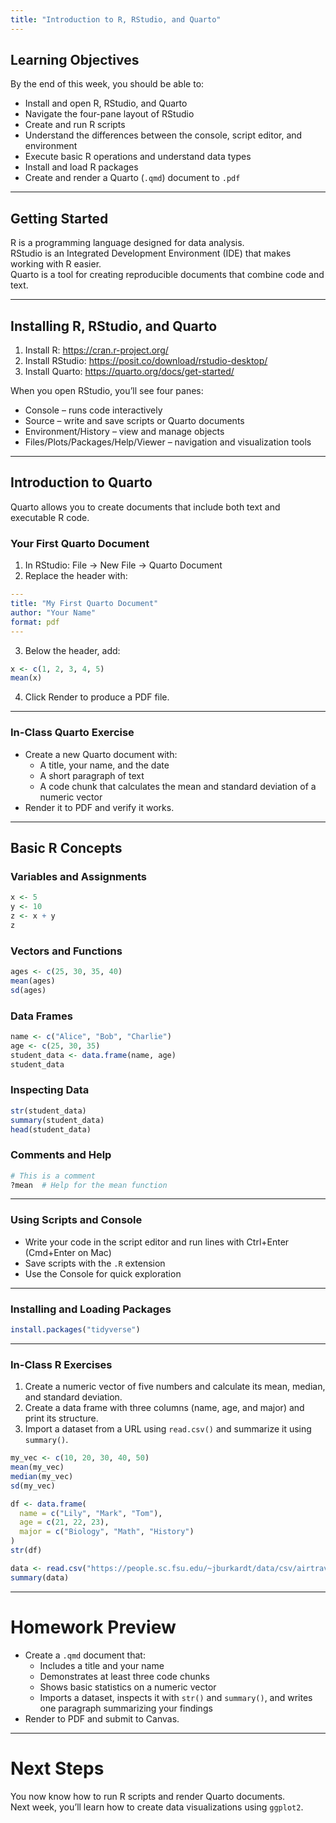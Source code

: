 ```yaml
---
title: "Introduction to R, RStudio, and Quarto"
---
```


## Learning Objectives

By the end of this week, you should be able to:

-   Install and open R, RStudio, and Quarto
-   Navigate the four-pane layout of RStudio
-   Create and run R scripts
-   Understand the differences between the console, script editor, and environment
-   Execute basic R operations and understand data types
-   Install and load R packages
-   Create and render a Quarto (`.qmd`) document to `.pdf`

------------------------------------------------------------------------

## Getting Started

R is a programming language designed for data analysis.\
RStudio is an Integrated Development Environment (IDE) that makes working with R easier.\
Quarto is a tool for creating reproducible documents that combine code and text.

------------------------------------------------------------------------

## Installing R, RStudio, and Quarto

1.  Install R: <https://cran.r-project.org/>
2.  Install RStudio: <https://posit.co/download/rstudio-desktop/>
3.  Install Quarto: <https://quarto.org/docs/get-started/>

When you open RStudio, you’ll see four panes:

-   Console – runs code interactively
-   Source – write and save scripts or Quarto documents
-   Environment/History – view and manage objects
-   Files/Plots/Packages/Help/Viewer – navigation and visualization tools

------------------------------------------------------------------------

## Introduction to Quarto

Quarto allows you to create documents that include both text and executable R code.

### Your First Quarto Document

1.  In RStudio: File → New File → Quarto Document
2.  Replace the header with:

``` yaml
---
title: "My First Quarto Document"
author: "Your Name"
format: pdf
---
```

3.  Below the header, add:

```r
x <- c(1, 2, 3, 4, 5)
mean(x)
```

4.  Click Render to produce a PDF file.

------------------------------------------------------------------------

### In-Class Quarto Exercise

-   Create a new Quarto document with:
    -   A title, your name, and the date
    -   A short paragraph of text
    -   A code chunk that calculates the mean and standard deviation of a numeric vector
-   Render it to PDF and verify it works.

------------------------------------------------------------------------

## Basic R Concepts

### Variables and Assignments

```r
x <- 5
y <- 10
z <- x + y
z
```

### Vectors and Functions

```r
ages <- c(25, 30, 35, 40)
mean(ages)
sd(ages)
```

### Data Frames

```r
name <- c("Alice", "Bob", "Charlie")
age <- c(25, 30, 35)
student_data <- data.frame(name, age)
student_data
```

### Inspecting Data

```r
str(student_data)
summary(student_data)
head(student_data)
```

### Comments and Help

```r
# This is a comment
?mean  # Help for the mean function
```

------------------------------------------------------------------------

### Using Scripts and Console

-   Write your code in the script editor and run lines with Ctrl+Enter (Cmd+Enter on Mac)
-   Save scripts with the `.R` extension
-   Use the Console for quick exploration

------------------------------------------------------------------------

### Installing and Loading Packages

```r
install.packages("tidyverse")
```

------------------------------------------------------------------------

### In-Class R Exercises

1.  Create a numeric vector of five numbers and calculate its mean, median, and standard deviation.
2.  Create a data frame with three columns (name, age, and major) and print its structure.
3.  Import a dataset from a URL using `read.csv()` and summarize it using `summary()`.

```r
my_vec <- c(10, 20, 30, 40, 50)
mean(my_vec)
median(my_vec)
sd(my_vec)

df <- data.frame(
  name = c("Lily", "Mark", "Tom"),
  age = c(21, 22, 23),
  major = c("Biology", "Math", "History")
)
str(df)

data <- read.csv("https://people.sc.fsu.edu/~jburkardt/data/csv/airtravel.csv")
summary(data)
```

------------------------------------------------------------------------

# Homework Preview

-   Create a `.qmd` document that:
    -   Includes a title and your name
    -   Demonstrates at least three code chunks
    -   Shows basic statistics on a numeric vector
    -   Imports a dataset, inspects it with `str()` and `summary()`, and writes one paragraph summarizing your findings
-   Render to PDF and submit to Canvas.

------------------------------------------------------------------------

# Next Steps

You now know how to run R scripts and render Quarto documents.\
Next week, you’ll learn how to create data visualizations using `ggplot2`.
